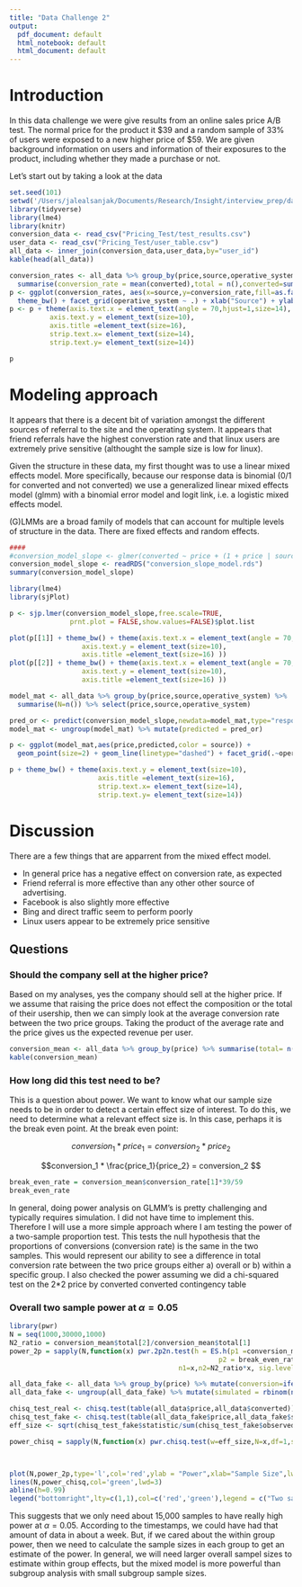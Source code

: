 ```yaml
---
title: "Data Challenge 2"
output:
  pdf_document: default
  html_notebook: default
  html_document: default
---
```


# Introduction

In this data challenge we were give results from an online sales price A/B test. The normal price for the product it \$39 and a random sample of 33% of users were exposed to a new higher price of \$59. We are given background information on users and information of their exposures to the product, including whether they made a purchase or not.

Let's start out by taking a look at the data

```r
set.seed(101)
setwd('/Users/jalealsanjak/Documents/Research/Insight/interview_prep/data_challenge/Insight_data_challenge_2')
library(tidyverse)
library(lme4)
library(knitr)
conversion_data <- read_csv("Pricing_Test/test_results.csv")
user_data <- read_csv("Pricing_Test/user_table.csv")
all_data <- inner_join(conversion_data,user_data,by="user_id")
kable(head(all_data))
```

```r
conversion_rates <- all_data %>% group_by(price,source,operative_system) %>%
  summarise(conversion_rate = mean(converted),total = n(),converted=sum(converted))
p <- ggplot(conversion_rates, aes(x=source,y=conversion_rate,fill=as.factor(price))) + geom_bar(position='dodge',stat="identity") + 
  theme_bw() + facet_grid(operative_system ~ .) + xlab("Source") + ylab("Converstion rate")+ guides(fill=guide_legend("Price")) 
p <- p + theme(axis.text.x = element_text(angle = 70,hjust=1,size=14),
          axis.text.y = element_text(size=10),
          axis.title =element_text(size=16),
          strip.text.x= element_text(size=14),
          strip.text.y= element_text(size=14))

```

```r
p 
```

# Modeling approach

It appears that there is a decent bit of variation amongst the different sources of referral to the site and the operating system. It appears that friend referrals have the highest converstion rate and that linux users are extremely prive sensitive (althought the sample size is low for linux).

Given the structure in these data, my first thought was to use a linear mixed effects model. More specifically, because our response data is binomial (0/1 for converted and not converted) we use a generalized linear mixed effects model (glmm) with a binomial error model and logit link, i.e. a logistic mixed effects model.

(G)LMMs are a broad family of models that can account for multiple levels of structure in the data. There are fixed effects and random effects. 

```r
####
#conversion_model_slope <- glmer(converted ~ price + (1 + price | source) + (1 + price | operative_system) , data=all_data, family=binomial(link="logit"))
conversion_model_slope <- readRDS("conversion_slope_model.rds")
summary(conversion_model_slope)
```


```r
library(lme4)
library(sjPlot)

p <- sjp.lmer(conversion_model_slope,free.scale=TRUE,
               prnt.plot = FALSE,show.values=FALSE)$plot.list

plot(p[[1]] + theme_bw() + theme(axis.text.x = element_text(angle = 70,hjust=1,size=14),
                  axis.text.y = element_text(size=10),
                  axis.title =element_text(size=16) ))
plot(p[[2]] + theme_bw() + theme(axis.text.x = element_text(angle = 70,hjust=1,size=14),
                  axis.text.y = element_text(size=10),
                  axis.title =element_text(size=16) ))

```

```r
model_mat <- all_data %>% group_by(price,source,operative_system) %>% 
  summarise(N=n()) %>% select(price,source,operative_system)

pred_or <- predict(conversion_model_slope,newdata=model_mat,type="response")
model_mat <- ungroup(model_mat) %>% mutate(predicted = pred_or)

p <- ggplot(model_mat,aes(price,predicted,color = source)) + 
  geom_point(size=2) + geom_line(linetype="dashed") + facet_grid(.~operative_system) + xlab("Price") + ylab("Predicted converstion rate")

p + theme_bw() + theme(axis.text.y = element_text(size=10),
                      axis.title =element_text(size=16),
                      strip.text.x= element_text(size=14),
                      strip.text.y= element_text(size=14))

```


# Discussion

There are a few things that are apparrent from the mixed effect model. 

* In general price has a negative effect on conversion rate, as expected
* Friend referral is more effective than any other other source of advertising. 
* Facebook is also slightly more effective
* Bing and direct traffic seem to perform poorly
* Linux users appear to be extremely price sensitive


## Questions

### Should the company sell at the higher price?

Based on my analyses, yes the company should sell at the higher price. If we assume that raising the price does not effect the composition or the total of their usership, then we can simply look at the average conversion rate between the two price groups. Taking the product of the average rate and the price gives us the expected revenue per user.

```r
conversion_mean <- all_data %>% group_by(price) %>% summarise(total= n(),conversion_rate= mean(converted)) %>% mutate(revenue = price*conversion_rate)
kable(conversion_mean)
```


### How long did this test need to be?

This is a question about power. We want to know what our sample size needs to be in order to detect a certain effect size of interest. To do this, we need to determine what a relevant effect size is. In this case, perhaps it is the break even point. At the break even point:

$$ conversion_1 * price_1 = conversion_2 * price_2 $$

$$conversion_1 * \frac{price_1}{price_2} = conversion_2 $$

```r
break_even_rate = conversion_mean$conversion_rate[1]*39/59
break_even_rate
```

In general, doing power analysis on GLMM's is pretty challenging and typically requires simulation. I did not have time to implement this. Therefore I will use a more simple approach where I am testing the power of a two-sample proportion test. This tests the null hypothesis that the proportions of conversions (conversion rate) is the same in the two samples. This would represent our ability to see a difference in total conversion rate between the two price groups either a) overall or b) within a specific group. I also checked the power assuming we did a chi-squared test on the 2*2 price by converted converted contingency table

### Overall two sample power at $\alpha=0.05$

```r
library(pwr)
N = seq(1000,30000,1000)
N2_ratio = conversion_mean$total[2]/conversion_mean$total[1]
power_2p = sapply(N,function(x) pwr.2p2n.test(h = ES.h(p1 =conversion_mean$conversion_rate[1], 
                                                    p2 = break_even_rate), 
                                          n1=x,n2=N2_ratio*x, sig.level = 0.05)$power)

all_data_fake <- all_data %>% group_by(price) %>% mutate(conversion=ifelse(price == 39, conversion_mean$conversion_rate[1],break_even_rate)) 
all_data_fake <- ungroup(all_data_fake) %>% mutate(simulated = rbinom(nrow(all_data_fake),1,prob =all_data_fake$conversion))

chisq_test_real <- chisq.test(table(all_data$price,all_data$converted))
chisq_test_fake <- chisq.test(table(all_data_fake$price,all_data_fake$simulated))
eff_size <- sqrt(chisq_test_fake$statistic/sum(chisq_test_fake$observed)) #chi squared effect size

power_chisq = sapply(N,function(x) pwr.chisq.test(w=eff_size,N=x,df=1,sig.level=0.05)$power)



plot(N,power_2p,type='l',col='red',ylab = "Power",xlab="Sample Size",lwd=3)
lines(N,power_chisq,col='green',lwd=3)
abline(h=0.99)
legend("bottomright",lty=c(1,1),col=c('red','green'),legend = c("Two sample proportion test","Chisq-test"))
```


This suggests that we only need about 15,000 samples to have really high power at $\alpha=0.05$. According to the timestamps, we could have had that amount of data in about a week. But, if we cared about the within group power, then we need to calculate the sample sizes in each group to get an estimate of the power. In general, we will need larger overall sampel sizes to estimate within group effects, but the mixed model is more powerful than subgroup analysis with small subgroup sample sizes.



